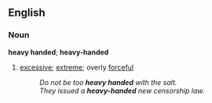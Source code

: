 ==English==
===Noun===
'''heavy handed'''; '''heavy-handed'''
#{{idiom}} [[excessive]]; [[extreme]]; overly [[forceful]]
#:''Do not be too '''heavy handed''' with the salt.''
#:''They issued a '''heavy-handed''' new censorship law.''